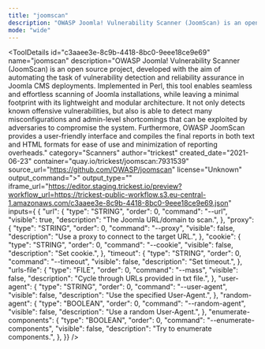 ```yaml
---
title: "joomscan"
description: "OWASP Joomla! Vulnerability Scanner (JoomScan) is an open source project, developed with the aim of automating the task of vulnerability detection and reliability assurance in Joomla CMS deployments. Implemented in Perl, this tool enables seamless and effortless scanning of Joomla installations, while leaving a minimal footprint with its lightweight and modular architecture. It not only detects known offensive vulnerabilities, but also is able to detect many misconfigurations and admin-level shortcomings that can be exploited by adversaries to compromise the system. Furthermore, OWASP JoomScan provides a user-friendly interface and compiles the final reports in both text and HTML formats for ease of use and minimization of reporting overheads."
mode: "wide"
---
```



<ToolDetails
  id="c3aaee3e-8c9b-4418-8bc0-9eee18ce9e69"
  name="joomscan"
  description="OWASP Joomla! Vulnerability Scanner (JoomScan) is an open source project, developed with the aim of automating the task of vulnerability detection and reliability assurance in Joomla CMS deployments. Implemented in Perl, this tool enables seamless and effortless scanning of Joomla installations, while leaving a minimal footprint with its lightweight and modular architecture. It not only detects known offensive vulnerabilities, but also is able to detect many misconfigurations and admin-level shortcomings that can be exploited by adversaries to compromise the system. Furthermore, OWASP JoomScan provides a user-friendly interface and compiles the final reports in both text and HTML formats for ease of use and minimization of reporting overheads."
  category="Scanners"
  author="trickest"
  created_date="2021-06-23"
  container="quay.io/trickest/joomscan:7931539"
  source_url="https://github.com/OWASP/joomscan"
  license="Unknown"
  output_command=">"
  output_type=""
  iframe_url="https://editor.staging.trickest.io/preview?workflow_url=https://trickest-public-workflow.s3.eu-central-1.amazonaws.com/c3aaee3e-8c9b-4418-8bc0-9eee18ce9e69.json"
  inputs={ {
  "url": {
    "type": "STRING",
    "order": 0,
    "command": "--url",
    "visible": true,
    "description": "The Joomla URL/domain to scan.",
  },
  "proxy": {
    "type": "STRING",
    "order": 0,
    "command": "--proxy",
    "visible": false,
    "description": "Use a proxy to connect to the target URL.",
  },
  "cookie": {
    "type": "STRING",
    "order": 0,
    "command": "--cookie",
    "visible": false,
    "description": "Set cookie.",
  },
  "timeout": {
    "type": "STRING",
    "order": 0,
    "command": "--timeout",
    "visible": false,
    "description": "Set timeout.",
  },
  "urls-file": {
    "type": "FILE",
    "order": 0,
    "command": "--mass",
    "visible": false,
    "description": "Cycle through URLs provided in txt file.",
  },
  "user-agent": {
    "type": "STRING",
    "order": 0,
    "command": "--user-agent",
    "visible": false,
    "description": "Use the specified User-Agent.",
  },
  "random-agent": {
    "type": "BOOLEAN",
    "order": 0,
    "command": "--random-agent",
    "visible": false,
    "description": "Use a random User-Agent.",
  },
  "enumerate-components": {
    "type": "BOOLEAN",
    "order": 0,
    "command": "--enumerate-components",
    "visible": false,
    "description": "Try to enumerate components.",
  },
}}
/>